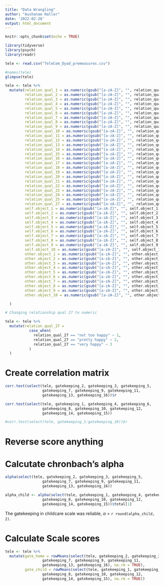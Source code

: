 ```yaml
---
title: "Data Wrangling"
author: "Aushanae Haller"
date: '2022-02-28'
output: html_document
---
```


```r
knitr::opts_chunk$set(echo = TRUE)
```

```r
library(tidyverse)
library(psych)
library(readr)
```

```r
tele <- read.csv("TeleCom_Dyad_premeasures.csv")

#names(tele)
glimpse(tele)
```

```r
tele <- tele %>%
  mutate(relation_qual_1 = as.numeric(gsub("[a-zA-Z]", "", relation_qual_1)),
         relation_qual_2 = as.numeric(gsub("[a-zA-Z]", "", relation_qual_2)),
         relation_qual_3 = as.numeric(gsub("[a-zA-Z]", "", relation_qual_3)),
         relation_qual_4 = as.numeric(gsub("[a-zA-Z]", "", relation_qual_4)),
         relation_qual_5 = as.numeric(gsub("[a-zA-Z]", "", relation_qual_5)),
         relation_qual_6 = as.numeric(gsub("[a-zA-Z]", "", relation_qual_6)),
         relation_qual_7 = as.numeric(gsub("[a-zA-Z]", "", relation_qual_7)),
         relation_qual_8 = as.numeric(gsub("[a-zA-Z]", "", relation_qual_8)),
         relation_qual_9 = as.numeric(gsub("[a-zA-Z]", "", relation_qual_9)),
         relation_qual_10 = as.numeric(gsub("[a-zA-Z]", "", relation_qual_10)),
         relation_qual_11 = as.numeric(gsub("[a-zA-Z]", "", relation_qual_11)),
         relation_qual_12 = as.numeric(gsub("[a-zA-Z]", "", relation_qual_12)),
         relation_qual_13 = as.numeric(gsub("[a-zA-Z]", "", relation_qual_13)),
         relation_qual_14 = as.numeric(gsub("[a-zA-Z]", "", relation_qual_14)),
         relation_qual_15 = as.numeric(gsub("[a-zA-Z]", "", relation_qual_15)),
         relation_qual_16 = as.numeric(gsub("[a-zA-Z]", "", relation_qual_16)),
         relation_qual_17 = as.numeric(gsub("[a-zA-Z]", "", relation_qual_17)),
         relation_qual_18 = as.numeric(gsub("[a-zA-Z]", "", relation_qual_18)),
         relation_qual_19 = as.numeric(gsub("[a-zA-Z]", "", relation_qual_19)),
         relation_qual_20 = as.numeric(gsub("[a-zA-Z]", "", relation_qual_20)),
         relation_qual_21 = as.numeric(gsub("[a-zA-Z]", "", relation_qual_21)),
         relation_qual_22 = as.numeric(gsub("[a-zA-Z]", "", relation_qual_22)),
         relation_qual_23 = as.numeric(gsub("[a-zA-Z]", "", relation_qual_23)),
         relation_qual_24 = as.numeric(gsub("[a-zA-Z]", "", relation_qual_24)),
         relation_qual_25 = as.numeric(gsub("[a-zA-Z]", "", relation_qual_25)),
         relation_qual_27 = as.numeric(gsub("[a-zA-Z]", "", relation_qual_27)),
         self.object_1 = as.numeric(gsub("[a-zA-Z]", "", self.object_1)),
         self.object_2 = as.numeric(gsub("[a-zA-Z]", "", self.object_2)),
         self.object_3 = as.numeric(gsub("[a-zA-Z]", "", self.object_3)),
         self.object_4 = as.numeric(gsub("[a-zA-Z]", "", self.object_4)),
         self.object_5 = as.numeric(gsub("[a-zA-Z]", "", self.object_5)),
         self.object_6 = as.numeric(gsub("[a-zA-Z]", "", self.object_6)),
         self.object_7 = as.numeric(gsub("[a-zA-Z]", "", self.object_7)),
         self.object_8 = as.numeric(gsub("[a-zA-Z]", "", self.object_8)),
         self.object_9 = as.numeric(gsub("[a-zA-Z]", "", self.object_9)),
         self.object_10 = as.numeric(gsub("[a-zA-Z]", "", self.object_10)),
         other.object_1 = as.numeric(gsub("[a-zA-Z]", "", other.object_1)),
         other.object_2 = as.numeric(gsub("[a-zA-Z]", "", other.object_2)),
         other.object_3 = as.numeric(gsub("[a-zA-Z]", "", other.object_3)),
         other.object_4 = as.numeric(gsub("[a-zA-Z]", "", other.object_4)),
         other.object_5 = as.numeric(gsub("[a-zA-Z]", "", other.object_5)),
         other.object_6 = as.numeric(gsub("[a-zA-Z]", "", other.object_6)),
         other.object_7 = as.numeric(gsub("[a-zA-Z]", "", other.object_7)),
         other.object_8 = as.numeric(gsub("[a-zA-Z]", "", other.object_8)),
         other.object_9 = as.numeric(gsub("[a-zA-Z]", "", other.object_9)),
         other.object_10 = as.numeric(gsub("[a-zA-Z]", "", other.object_10))

  )

# Changing relationship qual 27 to numeric 

tele <- tele %>%
  mutate(relation_qual_27 =
           case_when(
             relation_qual_27 == "not too happy" ~ 1,
             relation_qual_27 == "pretty happy" ~ 2,
             relation_qual_27 == "very happy" ~ 3
           )
  )

```

# Create correlation matrix

```r
corr.test(select(tele, gatekeeping_2, gatekeeping_3, gatekeeping_5, 
                 gatekeeping_7, gatekeeping_9, gatekeeping_11, 
                 gatekeeping_13, gatekeeping_16))$r

corr.test(select(tele, gatekeeping_1, gatekeeping_4, gatekeeping_6, 
                 gatekeeping_8, gatekeeping_10, gatekeeping_12, 
                 gatekeeping_14, gatekeeping_15))

#corr.test(select(tele, gatekeeping_1:gatekeeping_16))$r
```

# Reverse score anything

# Calcutate chronbach's alpha

```r
alpha(select(tele, gatekeeping_2, gatekeeping_3, gatekeeping_5, 
                 gatekeeping_7, gatekeeping_9, gatekeeping_11, 
                 gatekeeping_13, gatekeeping_16))

alpha_child <- alpha(select(tele, gatekeeping_1, gatekeeping_4, gatekeeping_6, 
                 gatekeeping_8, gatekeeping_10, gatekeeping_12, 
                 gatekeeping_14, gatekeeping_15))$total[1]
```

The gatekeeping in childcare scale was reliable, $\alpha$ = `r round(alpha_child, 2)`.

# Calculate Scale scores

```r
tele <- tele %>%
  mutate(gate_home = rowMeans(select(tele, gatekeeping_2, gatekeeping_3, gatekeeping_5, 
                 gatekeeping_7, gatekeeping_9, gatekeeping_11, 
                 gatekeeping_13, gatekeeping_16), na.rm = TRUE),
         gate_child = rowMeans(select(tele, gatekeeping_1, gatekeeping_4, gatekeeping_6, 
                 gatekeeping_8, gatekeeping_10, gatekeeping_12, 
                 gatekeeping_14, gatekeeping_15), na.rm = TRUE))

```
